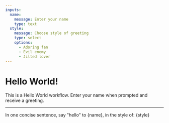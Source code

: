 ```yaml
---
inputs:
  name:
    message: Enter your name
    type: text
  style:
    message: Choose style of greeting
    type: select
    options:
      - Adoring fan
      - Evil enemy
      - Jilted lover
---
```


# Hello World!

This is a Hello World workflow. Enter your name when prompted and receive a greeting.

---

In one concise sentence, say "hello" to {name}, in the style of: {style}

<GenerateText as="greeting" model="ollama:llama3.1" />
